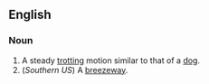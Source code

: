 ==English==
===Noun===
{{en-noun}}
# A steady [[trotting]] motion similar to that of a [[dog]].
#(''Southern US'') A [[breezeway]].